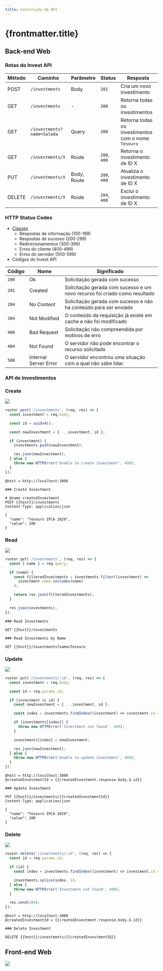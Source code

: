 ```yaml
---
title: Construção de API
---
```



# {frontmatter.title}

## Back-end Web

### Rotas do Invest API

| Método | Caminho                    | Parâmetro   | Status       | Resposta                                            |
| ------ | -------------------------- | ----------- | ------------ | --------------------------------------------------- |
| POST   | `/investments`             | Body        | `201`        | Cria um novo investimento                           |
| GET    | `/investments`             | -           | `200`        | Retorna todas os investimentos                      |
| GET    | `/investments?name=Salada` | Query       | `200`        | Retorna todas os investimentos com o nome `Tesouro` |
| GET    | `/investments/X`           | Route       | `200`, `400` | Retorna o investimento de ID X                      |
| PUT    | `/investments/X`           | Body, Route | `200`, `400` | Atualiza o investimento de ID X                     |
| DELETE | `/investments/X`           | Route       | `204`, `400` | Exclui o investimento de ID X                       |

### HTTP Status Codes

- [Classes](https://developer.mozilla.org/en-US/docs/Web/HTTP/Status)
  - Respostas de informação (100-199)
  - Respostas de sucesso (200-299)
  - Redirecionamentos (300-399)
  - Erros do cliente (400-499)
  - Erros do servidor (500-599)
- Códigos do Invest API

| Código | Nome                  | Significado                                                                |
| ------ | --------------------- | -------------------------------------------------------------------------- |
| `200`  | Ok                    | Solicitação gerada com sucesso                                             |
| `201`  | Created               | Solicitação gerada com sucesso e um novo recurso foi criado como resultado |
| `204`  | No Content            | Solicitação gerada com sucesso e não há conteúdo para ser enviado          |
| `304`  | Not Modified          | O conteúdo da requisição já existe em cache e não foi modificado           |
| `400`  | Bad Request           | Solicitação não compreendida por motivos de erro                           |
| `404`  | Not Found             | O servidor não pode encontrar o recurso solicitado                         |
| `500`  | Internal Server Error | O servidor encontrou uma situação com a qual não sabe lidar.               |

### API de Investimentos

<CodeTree src="/codes/expressjs/invest-app-api/back" />

<CodePreview src="/codes/expressjs/invest-app-api/back/src/data/investments.js" />

<CodePreview src="/codes/expressjs/invest-app-api/back/src/index.js" />

<CodePreview src="/codes/expressjs/invest-app-api/back/src/routes.js" />

<CodePreview src="/codes/expressjs/invest-app-api/back/requests.http" />

<CodePreview src="/codes/expressjs/invest-app-api/back/package.json" />

### Create

![](/lp2/imgs/expressjs/api/create-investment.png)

```js title="/codes/expressjs/invest-api/src/routes.js"
router.post('/investments', (req, res) => {
  const investment = req.body;

  const id = uuidv4();

  const newInvestment = { ...investment, id };

  if (investment) {
    investments.push(newInvestment);

    res.json(newInvestment);
  } else {
    throw new HTTPError('Unable to create investment', 400);
  }
});
```

```http title="/codes/expressjs/invest-api/requests.http"
@host = http://localhost:3000

### Create Investment

# @name createdInvestment
POST {{host}}/investments
Content-Type: application/json

{
  "name": "Tesouro IPCA 2029",
  "value": 100
}
```

### Read

![](/lp2/imgs/expressjs/api/read-investments.png)

```js title="/codes/expressjs/invest-api/src/routes.js"
router.get('/investments', (req, res) => {
  const { name } = req.query;

  if (name) {
    const filteredInvestments = investments.filter((investment) =>
      investment.name.includes(name)
    );

    return res.json(filteredInvestments);
  }

  res.json(investments);
});
```

```http title="/codes/expressjs/invest-api/requests.http"
### Read Investments

GET {{host}}/investments

### Read Investments by Name

GET {{host}}/investments?name=Tesouro
```

### Update

![](/lp2/imgs/expressjs/api/update-investment.png)

```js title="/codes/expressjs/invest-api/src/routes.js"
router.put('/investments/:id', (req, res) => {
  const investment = req.body;

  const id = req.params.id;

  if (investment && id) {
    const newInvestment = { ...investment, id };

    const index = investments.findIndex((investment) => investment.id === id);

    if (investments[index]) {
      throw new HTTPError('Investment not found', 400);
    }

    investments[index] = newInvestment;

    res.json(newInvestment);
  } else {
    throw new HTTPError('Unable to update investment', 400);
  }
});
```

```http title="/codes/expressjs/invest-api/requests.http"
@host = http://localhost:3000
@createdInvestmentId = {{createdInvestment.response.body.$.id}}

### Update Investment

PUT {{host}}/investments/{{createdInvestmentId}}
Content-Type: application/json

{
  "name": "Tesouro IPCA 2029",
  "value": 200
}
```

### Delete

![](/lp2/imgs/expressjs/api/delete-investment.png)

```js title="/codes/expressjs/invest-api/src/routes.js"
router.delete('/investments/:id', (req, res) => {
  const id = req.params.id;

  if (id) {
    const index = investments.findIndex((investment) => investment.id === id);

    investments.splice(index, 1);
  } else {
    throw new HTTPError('Investment not found', 400);
  }

  res.send(204);
});
```

```http title="/codes/expressjs/invest-api/requests.http"
@host = http://localhost:3000
@createdInvestmentId = {{createdInvestment.response.body.$.id}}

### Delete Investment

DELETE {{host}}/investments/{{createdInvestmentId}}
```

## Front-end Web

![](/lp2/imgs/expressjs/api/preview.png)

<CodeTree src="/codes/expressjs/invest-app-api/front" />

<CodePreview src="/codes/expressjs/invest-app-api/front/index.html" />

<CodePreview src="/codes/expressjs/invest-app-api/front/css/style.css" />

<CodePreview src="/codes/expressjs/invest-app-api/front/js/main.js" />

<CodePreview src="/codes/expressjs/invest-app-api/front/js/services/api.js" />

<CodePreview src="/codes/expressjs/invest-app-api/front/js/lib/format.js" />
